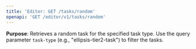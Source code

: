 ```yaml
---
title: 'Editor: GET /tasks/random'
openapi: 'GET /editor/v1/tasks/random'
---
```


**Purpose**: Retrieves a random task for the specified task type. Use the query parameter `task-type` (e.g., "ellipsis-tier2-task") to filter the tasks.

